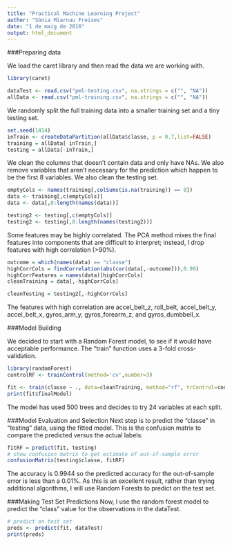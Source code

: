 ```yaml
---
title: "Practical Machine Learning Project"
author: "Sònia Miarnau Freixes"
date: "1 de maig de 2016"
output: html_document
---
```


###Preparing data

We load the caret library and then read the data we are working with.

```r
library(caret)
```
```r
dataTest <- read.csv("pml-testing.csv", na.strings = c("", "NA"))
allData <- read.csv("pml-training.csv", na.strings = c("", "NA"))
```

We randomly split the full training data into a smaller training set and a tiny testing set.

```r
set.seed(1414)
inTrain <- createDataPartition(allData$classe, p = 0.7,list=FALSE)
training = allData[ inTrain,]
testing = allData[-inTrain,]
```

We clean the columns that doesn't contain data and only have NAs.
We also remove variables that aren't necessary for the prediction which happen to be the first 8 variables.
We also clean the testing set.

```r
emptyCols <- names(training[,colSums(is.na(training)) == 0])
data <- training[,c(emptyCols)]
data <- data[,8:length(names(data))]

testing2 <- testing[,c(emptyCols)]
testing2 <- testing[,8:length(names(testing2))]
```

Some features may be highly correlated. The PCA method mixes the final features into components that are difficult to interpret; instead, I drop features with high correlation (>90%).

```r
outcome = which(names(data) == "classe")
highCorrCols = findCorrelation(abs(cor(data[,-outcome])),0.90)
highCorrFeatures = names(data)[highCorrCols]
cleanTraining = data[,-highCorrCols]

cleanTesting = testing2[,-highCorrCols]
```

The features with high correlation are accel_belt_z, roll_belt, accel_belt_y, accel_belt_x, gyros_arm_y, gyros_forearm_z, and gyros_dumbbell_x.

###Model Building

We decided to start with a Random Forest model, to see if it would have acceptable performance. The “train” function uses a 3-fold cross-validation.

```r
library(randomForest)
controlRF <- trainControl(method='cv',number=3)

fit <- train(classe ~ ., data=cleanTraining, method="rf", trControl=controlRF)
print(fit$finalModel)
```
The model has used 500 trees and decides to try 24 variables at each split.

###Model Evaluation and Selection
Next step is to predict the “classe" in "testing" data, using the fitted model. This is   the confusion matrix to compare the predicted versus the actual labels:

```r
fitRF = predict(fit, testing)
# show confusion matrix to get estimate of out-of-sample error
confusionMatrix(testing$classe, fitRF)
```

The accuracy is 0.9944 so the predicted accuracy for the out-of-sample error is less than a 0.01%. As this is an excellent result, rather than trying additional algorithms, I will use Random Forests to predict on the test set.

###Making Test Set Predictions
Now, I use the random forest model to predict the "class" value for the observations in the dataTest.

```r
# predict on test set
preds <- predict(fit, dataTest)
print(preds)
```